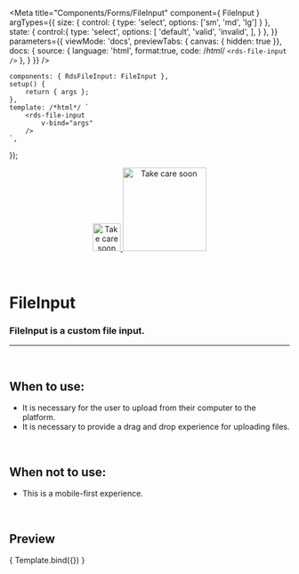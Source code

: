 
<Meta
	title="Components/Forms/FileInput"
	component={ FileInput }
	argTypes={{
		size: { control: { type: 'select', options: ['sm', 'md', 'lg'] } },
		state: {
			control:{
				type: 'select',
				options: [
					'default',
					'valid',
					'invalid',
				],
			}
		},
	}}
	parameters={{
		viewMode: 'docs',
		previewTabs: { canvas: { hidden: true }},
		docs: {
			source: {
				language: 'html',
				format:true,
				code: /*html*/ 
`<rds-file-input />`
			},
		}
	}}
/>

	components: { RdsFileInput: FileInput },
	setup() {
		return { args };
	},
	template: /*html*/ `
		<rds-file-input
			v-bind="args" 
		/>
	`,
});

<div align="center" style={{display: 'flex'}}>
    <a href="https://rahulaher.netlify.app">
        <img src="../../../public/img/logo/glyph-black-colored.svg" alt="Take care soon" width="50" />
        <img src="../../../public/img/logo/word-black-colored.svg" alt="Take care soon" width="150" />
    </a>
</div>

<br />
<br />

# FileInput

### FileInput is a custom file input.
---
<br />

## When to use:
- It is necessary for the user to upload from their computer to the platform.
- It is necessary to provide a drag and drop experience for uploading files.

<br />

## When not to use:
- This is a mobile-first experience.

<br />

## Preview

<Canvas>
	<Story
		name="FileInput"
	>
		{ Template.bind({}) }
	</Story>
</Canvas>

<ArgsTable story="FileInput" />